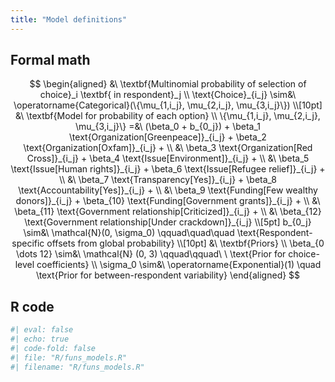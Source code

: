 ```yaml
---
title: "Model definitions"
---
```


## Formal math

$$
\begin{aligned}
&\ \textbf{Multinomial probability of selection of choice}_i \textbf{ in respondent}_j \\
\text{Choice}_{i_j} \sim&\ \operatorname{Categorical}(\{\mu_{1,i_j}, \mu_{2,i_j}, \mu_{3,i_j}\}) \\[10pt]
&\ \textbf{Model for probability of each option} \\
\{\mu_{1,i_j}, \mu_{2,i_j}, \mu_{3,i_j}\} =&\ (\beta_0 + b_{0_j}) + \beta_1 \text{Organization[Greenpeace]}_{i_j} + \beta_2 \text{Organization[Oxfam]}_{i_j} + \\
&\ \beta_3 \text{Organization[Red Cross]}_{i_j} + \beta_4 \text{Issue[Environment]}_{i_j} + \\
&\ \beta_5 \text{Issue[Human rights]}_{i_j} + \beta_6 \text{Issue[Refugee relief]}_{i_j} + \\
&\ \beta_7 \text{Transparency[Yes]}_{i_j} + \beta_8 \text{Accountability[Yes]}_{i_j} + \\
&\ \beta_9 \text{Funding[Few wealthy donors]}_{i_j} + \beta_{10} \text{Funding[Government grants]}_{i_j} + \\
&\ \beta_{11} \text{Government relationship[Criticized]}_{i_j} + \\
&\ \beta_{12} \text{Government relationship[Under crackdown]}_{i_j} \\[5pt]
b_{0_j} \sim&\ \mathcal{N}(0, \sigma_0) \qquad\quad\quad \text{Respondent-specific offsets from global probability} \\[10pt]
&\ \textbf{Priors} \\
\beta_{0 \dots 12} \sim&\ \mathcal{N} (0, 3) \qquad\qquad\ \ \text{Prior for choice-level coefficients} \\
\sigma_0 \sim&\ \operatorname{Exponential}(1) \quad \text{Prior for between-respondent variability}
\end{aligned}
$$

## R code

```r
#| eval: false
#| echo: true
#| code-fold: false
#| file: "R/funs_models.R"
#| filename: "R/funs_models.R"
```
